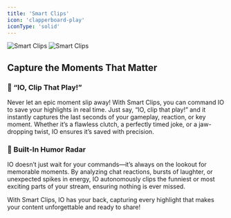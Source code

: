 ```yaml
---
title: 'Smart Clips'
icon: 'clapperboard-play'
iconType: 'solid'
---
```


<img
  className="block dark:hidden"
  src="/images/features/smart_clips_dark.png"
  alt="Smart Clips"
/>
<img
  className="hidden dark:block"
  src="/images/features/smart_clips_dark.png"
  alt="Smart Clips"
/>

## Capture the Moments That Matter

### 🎥 “IO, Clip That Play!”

Never let an epic moment slip away! With Smart Clips, you can command IO to save your highlights in real time. Just say, “IO, clip that play!” and it instantly captures the last seconds of your gameplay, reaction, or key moment. Whether it’s a flawless clutch, a perfectly timed joke, or a jaw-dropping twist, IO ensures it’s saved with precision.

### 🤣 Built-In Humor Radar
IO doesn’t just wait for your commands—it’s always on the lookout for memorable moments. By analyzing chat reactions, bursts of laughter, or unexpected spikes in energy, IO autonomously clips the funniest or most exciting parts of your stream, ensuring nothing is ever missed.

With Smart Clips, IO has your back, capturing every highlight that makes your content unforgettable and ready to share!